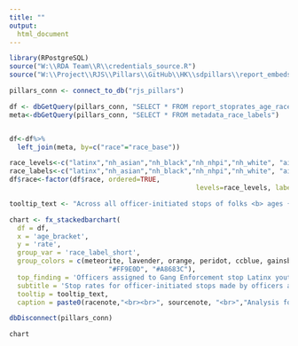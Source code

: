 ```yaml
---
title: ""
output:
  html_document
---
```

<!-- link to Google Font -->
<link href="https://fonts.googleapis.com/css2?family=Inter:wght@100;200;300;400;500;600;700;800;900&display=swap" rel="stylesheet">

```r

library(RPostgreSQL)
source("W:\\RDA Team\\R\\credentials_source.R")
source("W:\\Project\\RJS\\Pillars\\GitHub\\HK\\sdpillars\\report_embeds\\chart_functions.R")

pillars_conn <- connect_to_db("rjs_pillars")

df <- dbGetQuery(pillars_conn, "SELECT * FROM report_stoprates_age_race_gang_person")
meta<-dbGetQuery(pillars_conn, "SELECT * FROM metadata_race_labels")


df<-df%>%
  left_join(meta, by=c("race"="race_base"))

race_levels<-c("latinx","nh_asian","nh_black","nh_nhpi","nh_white", "aian", "nhpi", "sswana", "nh_twoormor")
race_labels<-c("latinx","nh_asian","nh_black","nh_nhpi","nh_white", "aian", "nhpi", "sswana", "nh_twoormor")
df$race<-factor(df$race, ordered=TRUE, 
                                               levels=race_levels, labels=race_labels)

tooltip_text <- "Across all officer-initiated stops of folks <b> ages {point.age_bracket:.1f} </b>,officers assigned to gang enforcement stopped <b>{point.race_label_short:.1f} people {point.rate:.1f}% of the time.</b>"

chart <- fx_stackedbarchart(  
  df = df,
  x = 'age_bracket',
  y = 'rate',
  group_var = 'race_label_short',
  group_colors = c(meteorite, lavender, orange, peridot, ccblue, gainsboro, "#211447",
                         "#FF9E0D", "#A8683C"),
  top_finding = 'Officers assigned to Gang Enforcement stop Latinx youth at disproportionately high rates',
  subtitle = 'Stop rates for officer-initiated stops made by officers assigned to gang enforcement for every race across age groups',
  tooltip = tooltip_text,
  caption = paste0(racenote,"<br><br>", sourcenote, "<br>","Analysis for all officer-initiated stops.","<br>"))

dbDisconnect(pillars_conn)
```

```r
chart
```

<script>
  widg = document.getElementsByClassName('html-widget'); //find widgets
  for (let i = 0; i < widg.length; i++) { //loop through
    document.getElementsByClassName('highchart')[i].style.width = '100%'; //adjust width
    document.getElementsByClassName('highchart')[i].style.height = '100%'; //adjust height
  }
</script>